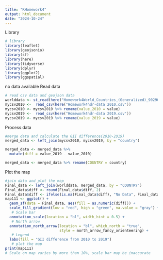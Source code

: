 ```yaml
---
title: "RHomework4"
output: html_document
date: "2024-10-24"
---
```


Library
```r
# library
library(leaflet)
library(geojsonio)
library(sf)
library(here)
library(tidyverse)
library(dplyr)
library(ggplot2)
library(ggspatial) 
```
no data available
Read data
```r
# read csv data and geojson data
worlddata <- st_read(here("Homework4World_Countries_(Generalized)_9029012925078512962.geojson"))
mycsv2010 <-  read_csv(here("Homework4hdr-data 2010.csv"))
mycsv2010 <- mycsv2010 %>% rename(value_2010 = value)
mycsv2019 <-  read_csv(here("Homework4hdr-data 2019.csv"))
mycsv2019 <- mycsv2019 %>% rename(value_2019 = value)
```

Process data
```r
#merge data and calculate the GII difference(2010-2019)
merged_data <- left_join(mycsv2010, mycsv2019, by = "country")

merged_data <- merged_data %>%
  mutate(diff = value_2019 - value_2010)

merged_data <- merged_data %>% rename(COUNTRY = country)
```

Plot the map
```r
#join data and plot the map
Final_data <- left_join(worlddata, merged_data, by = "COUNTRY")
Final_data$diff <- round(Final_data$diff, 2)
Final_data$diff <- ifelse(is.na(Final_data$diff), "No Data", Final_data$diff)
map111 <- ggplot() +
  geom_sf(data = Final_data, aes(fill = as.numeric(diff))) +  
  scale_fill_gradient(low = "red", high = "green", na.value = "gray") + #Red to green, NA value grey
   # Scale bar
  annotation_scale(location = "bl", width_hint = 0.5) +
   # North arrow
  annotation_north_arrow(location = "bl", which_north = "true", 
                         style = north_arrow_fancy_orienteering) +
   # Legend
  labs(fill = "GII difference from 2010 to 2019")  
   # plot the map
print(map111)
# Scale on map varies by more than 10%, scale bar may be inaccurate
```